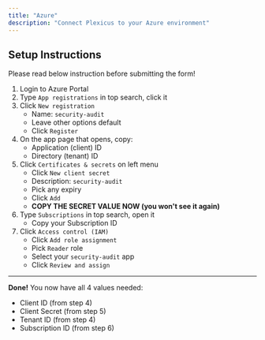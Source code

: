 ```yaml
---
title: "Azure"
description: "Connect Plexicus to your Azure environment"
---
```


## Setup Instructions

<Note>Please read below instruction before submitting the form!</Note>

1. Login to Azure Portal
2. Type `App registrations` in top search, click it
3. Click `New registration`
   - Name: `security-audit`
   - Leave other options default
   - Click `Register`
4. On the app page that opens, copy:
   - Application (client) ID
   - Directory (tenant) ID
5. Click `Certificates & secrets` on left menu
   - Click `New client secret`
   - Description: `security-audit`
   - Pick any expiry
   - Click `Add`
   - **COPY THE SECRET VALUE NOW (you won't see it again)**
6. Type `Subscriptions` in top search, open it
   - Copy your Subscription ID
7. Click `Access control (IAM)`
   - Click `Add role assignment`
   - Pick `Reader` role
   - Select your `security-audit` app
   - Click `Review and assign`

---

**Done!** You now have all 4 values needed:

- Client ID (from step 4)
- Client Secret (from step 5)
- Tenant ID (from step 4)
- Subscription ID (from step 6)
